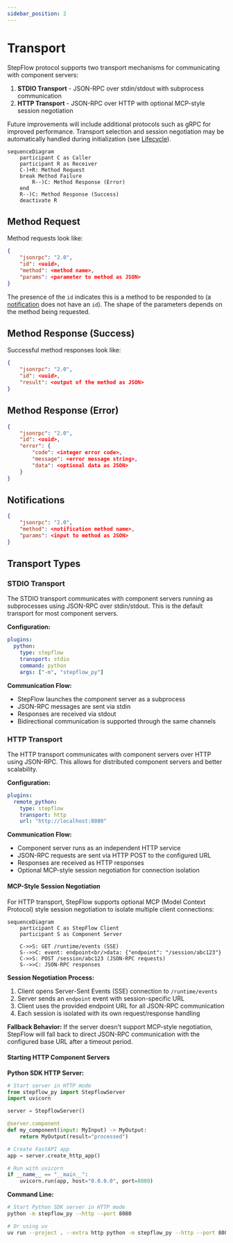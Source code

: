 ```yaml
---
sidebar_position: 2
---
```


# Transport

StepFlow protocol supports two transport mechanisms for communicating with component servers:

1. **STDIO Transport** - JSON-RPC over stdin/stdout with subprocess communication
2. **HTTP Transport** - JSON-RPC over HTTP with optional MCP-style session negotiation

Future improvements will include additional protocols such as gRPC for improved performance.
Transport selection and session negotiation may be automatically handled during initialization (see [Lifecycle](./lifecycle.md)).

```mermaid
sequenceDiagram
    participant C as Caller
    participant R as Receiver
    C-)+R: Method Request
    break Method Failure
        R--)C: Method Response (Error)
    end
    R--)C: Method Response (Success)
    deactivate R
```

## Method Request

Method requests look like:

```json
{
    "jsonrpc": "2.0",
    "id": <uuid>,
    "method": <method name>,
    "params": <parameter to method as JSON>
}
```

The presence of the `id` indicates this is a method to be responded to (a [notification](#notifications) does not have an `id`).
The shape of the parameters depends on the method being requested.

## Method Response (Success)

Successful method responses look like:

```json
{
    "jsonrpc": "2.0",
    "id": <uuid>,
    "result": <output of the method as JSON>
}
```

## Method Response (Error)

```json
{
    "jsonrpc": "2.0",
    "id": <uuid>,
    "error": {
        "code": <integer error code>,
        "message": <error message string>,
        "data": <optional data as JSON>
    }
}
```

## Notifications

```json
{
    "jsonrpc": "2.0",
    "method": <notification method name>,
    "params": <input to method as JSON>
}
```

## Transport Types

### STDIO Transport

The STDIO transport communicates with component servers running as subprocesses using JSON-RPC over stdin/stdout. This is the default transport for most component servers.

**Configuration:**
```yaml
plugins:
  python:
    type: stepflow
    transport: stdio
    command: python
    args: ["-m", "stepflow_py"]
```

**Communication Flow:**
- StepFlow launches the component server as a subprocess
- JSON-RPC messages are sent via stdin
- Responses are received via stdout
- Bidirectional communication is supported through the same channels

### HTTP Transport

The HTTP transport communicates with component servers over HTTP using JSON-RPC. This allows for distributed component servers and better scalability.

**Configuration:**
```yaml
plugins:
  remote_python:
    type: stepflow
    transport: http
    url: "http://localhost:8080"
```

**Communication Flow:**
- Component server runs as an independent HTTP service
- JSON-RPC requests are sent via HTTP POST to the configured URL
- Responses are received as HTTP responses
- Optional MCP-style session negotiation for connection isolation

#### MCP-Style Session Negotiation

For HTTP transport, StepFlow supports optional MCP (Model Context Protocol) style session negotiation to isolate multiple client connections:

```mermaid
sequenceDiagram
    participant C as StepFlow Client
    participant S as Component Server

    C->>S: GET /runtime/events (SSE)
    S-->>C: event: endpoint<br/>data: {"endpoint": "/session/abc123"}
    C->>S: POST /session/abc123 (JSON-RPC requests)
    S-->>C: JSON-RPC responses
```

**Session Negotiation Process:**
1. Client opens Server-Sent Events (SSE) connection to `/runtime/events`
2. Server sends an `endpoint` event with session-specific URL
3. Client uses the provided endpoint URL for all JSON-RPC communication
4. Each session is isolated with its own request/response handling

**Fallback Behavior:**
If the server doesn't support MCP-style negotiation, StepFlow will fall back to direct JSON-RPC communication with the configured base URL after a timeout period.

#### Starting HTTP Component Servers

**Python SDK HTTP Server:**
```python
# Start server in HTTP mode
from stepflow_py import StepflowServer
import uvicorn

server = StepflowServer()

@server.component
def my_component(input: MyInput) -> MyOutput:
    return MyOutput(result="processed")

# Create FastAPI app
app = server.create_http_app()

# Run with uvicorn
if __name__ == "__main__":
    uvicorn.run(app, host="0.0.0.0", port=8080)
```

**Command Line:**
```bash
# Start Python SDK server in HTTP mode
python -m stepflow_py --http --port 8080

# Or using uv
uv run --project . --extra http python -m stepflow_py --http --port 8080
```

